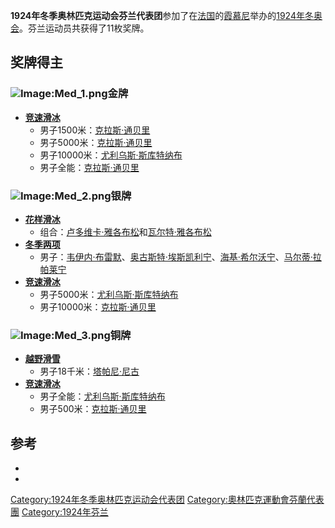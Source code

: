 {{Infobox Country Olympics
|NOC=FIN
|games=1924年冬季
|competitors=
|sports=
|gold=4
|silver=4
|bronze=3
|total=11
|rank=2
}}
'''1924年冬季奥林匹克运动会芬兰代表团'''参加了在[[法国|法国]]的[[霞慕尼|霞慕尼]]举办的[[1924年冬季奥林匹克运动会|1924年冬奥会]]。芬兰运动员共获得了11枚奖牌。

==奖牌得主==
===[[Image:Med_1.png|Image:Med_1.png]]金牌===
*'''[[1924年冬季奥林匹克运动会竞速滑冰比赛|竞速滑冰]]'''
**男子1500米：[[克拉斯·通贝里|克拉斯·通贝里]]
**男子5000米：[[克拉斯·通贝里|克拉斯·通贝里]]
**男子10000米：[[尤利乌斯·斯库特纳布|尤利乌斯·斯库特纳布]]
**男子全能：[[克拉斯·通贝里|克拉斯·通贝里]]

===[[Image:Med_2.png|Image:Med_2.png]]银牌===
*'''[[1924年冬季奥林匹克运动会花样滑冰比赛|花样滑冰]]'''
**组合：[[卢多维卡·雅各布松|卢多维卡·雅各布松]]和[[瓦尔特·雅各布松|瓦尔特·雅各布松]]
*'''[[1924年冬季奥林匹克运动会冬季两项比赛|冬季两项]]'''
**男子：[[韦伊内·布雷默|韦伊内·布雷默]]、[[奥古斯特·埃斯凯利宁|奥古斯特·埃斯凯利宁]]、[[海基·希尔沃宁|海基·希尔沃宁]]、[[马尔蒂·拉帕莱宁|马尔蒂·拉帕莱宁]]
*'''[[1924年冬季奥林匹克运动会竞速滑冰比赛|竞速滑冰]]'''
**男子5000米：[[尤利乌斯·斯库特纳布|尤利乌斯·斯库特纳布]]
**男子10000米：[[克拉斯·通贝里|克拉斯·通贝里]]

===[[Image:Med_3.png|Image:Med_3.png]]铜牌===
*'''[[1924年冬季奥林匹克运动会越野滑雪比赛|越野滑雪]]'''
**男子18千米：[[塔帕尼·尼古|塔帕尼·尼古]]
*'''[[1924年冬季奥林匹克运动会竞速滑冰比赛|竞速滑冰]]'''
**男子全能：[[尤利乌斯·斯库特纳布|尤利乌斯·斯库特纳布]]
**男子500米：[[克拉斯·通贝里|克拉斯·通贝里]]

==参考==
{{refbegin}}
*{{cite book |title=Les Jeux de la VIII<sup>e</sup> Olympiade Paris 1924 - Rapport Officiel |author=(ed.) M. Avé, Comité Olympique Français |publisher=Librairie de France |location=Paris |language=fr |url=http://www.la84foundation.org/6oic/OfficialReports/1924/1924.pdf |format=PDF |accessdate=2008-01-31 |deadurl=yes |archiveurl=https://web.archive.org/web/20080410085129/http://www.la84foundation.org/6oic/OfficialReports/1924/1924.pdf |archivedate=2008-04-10 }}
*{{cite web |title=Olympic Medal Winners |publisher=[[国际奥委会|国际奥委会]] |url=http://www.olympic.org/uk/athletes/results/search_r_uk.asp |accessdate=2008-06-10 |archive-date=2006-07-20 |archive-url=https://web.archive.org/web/20060720111556/http://www.olympic.org/uk/athletes/results/search_r_uk.asp |dead-url=no }}
{{refend}}

{{1924年冬季奥林匹克运动会代表团}}
{{奥运会小作品}}

[[Category:1924年冬季奥林匹克运动会代表团|Category:1924年冬季奥林匹克运动会代表团]]
[[Category:奧林匹克運動會芬蘭代表團|Category:奧林匹克運動會芬蘭代表團]]
[[Category:1924年芬兰|Category:1924年芬兰]]